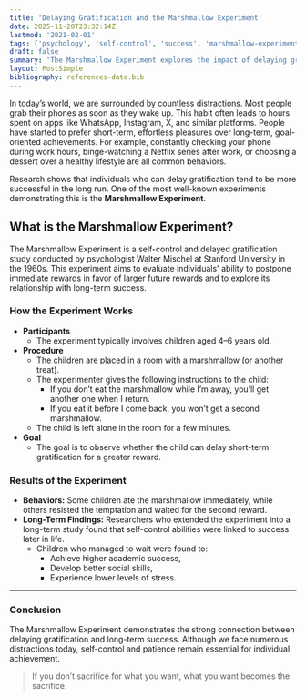 ```yaml
---
title: 'Delaying Gratification and the Marshmallow Experiment'
date: 2025-11-20T23:32:14Z
lastmod: '2021-02-01'
tags: ['psychology', 'self-control', 'success', 'marshmallow-experiment', 'self-discipline']
draft: false
summary: 'The Marshmallow Experiment explores the impact of delaying gratification on long-term success. Learn about the importance of self-control and its connection to success.'
layout: PostSimple
bibliography: references-data.bib
---
```


In today’s world, we are surrounded by countless distractions. Most people grab their phones as soon as they wake up. This habit often leads to hours spent on apps like WhatsApp, Instagram, X, and similar platforms. People have started to prefer short-term, effortless pleasures over long-term, goal-oriented achievements. For example, constantly checking your phone during work hours, binge-watching a Netflix series after work, or choosing a dessert over a healthy lifestyle are all common behaviors.

Research shows that individuals who can delay gratification tend to be more successful in the long run. One of the most well-known experiments demonstrating this is the **Marshmallow Experiment**.

## What is the Marshmallow Experiment?

The Marshmallow Experiment is a self-control and delayed gratification study conducted by psychologist Walter Mischel at Stanford University in the 1960s. This experiment aims to evaluate individuals' ability to postpone immediate rewards in favor of larger future rewards and to explore its relationship with long-term success.

### How the Experiment Works

- **Participants**
  - The experiment typically involves children aged 4–6 years old.
- **Procedure**
  - The children are placed in a room with a marshmallow (or another treat).
  - The experimenter gives the following instructions to the child:
    - If you don’t eat the marshmallow while I’m away, you’ll get another one when I return.
    - If you eat it before I come back, you won’t get a second marshmallow.
  - The child is left alone in the room for a few minutes.
- **Goal**
  - The goal is to observe whether the child can delay short-term gratification for a greater reward.

### Results of the Experiment

- **Behaviors:** Some children ate the marshmallow immediately, while others resisted the temptation and waited for the second reward.
- **Long-Term Findings:** Researchers who extended the experiment into a long-term study found that self-control abilities were linked to success later in life.
  - Children who managed to wait were found to:
    - Achieve higher academic success,
    - Develop better social skills,
    - Experience lower levels of stress.

---

### Conclusion

The Marshmallow Experiment demonstrates the strong connection between delaying gratification and long-term success. Although we face numerous distractions today, self-control and patience remain essential for individual achievement.

> If you don’t sacrifice for what you want, what you want becomes the sacrifice.
